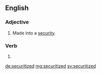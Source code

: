 ==English==

===Adjective===
{{en-adj|-}}

# Made into a [[security]].

===Verb===
{{head|en}}

# {{en-past of|securitize}}

[[de:securitized]]
[[mg:securitized]]
[[sv:securitized]]